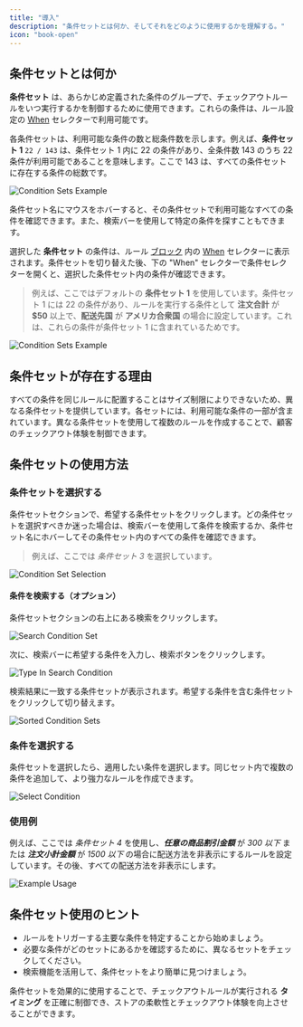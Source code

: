 ```yaml
---
title: "導入"
description: "条件セットとは何か、そしてそれをどのように使用するかを理解する。"
icon: "book-open"
---
```


## 条件セットとは何か

**条件セット** は、あらかじめ定義された条件のグループで、チェックアウトルールをいつ実行するかを制御するために使用できます。これらの条件は、ルール設定の [When](/guides/ja/get-started/concepts#conditions-the-“when”) セレクターで利用可能です。

各条件セットは、利用可能な条件の数と総条件数を示します。例えば、**条件セット 1** `22 / 143` は、条件セット 1 内に 22 の条件があり、全条件数 143 のうち 22 条件が利用可能であることを意味します。ここで 143 は、すべての条件セットに存在する条件の総数です。

<img
  src="/images/essentials/condition-sets/introduction/total-availibility-condition-set-example.webp"
  alt="Condition Sets Example"
/>

<Info>
  条件セット名にマウスをホバーすると、その条件セットで利用可能なすべての条件を確認できます。また、検索バーを使用して特定の条件を探すこともできます。
</Info>

選択した **条件セット** の条件は、ルール [ブロック](/guides/ja/get-started/concepts#block) 内の [When](/guides/ja/get-started/concepts#conditions-the-“when”) セレクターに表示されます。条件セットを切り替えた後、下の "When" セレクターで条件セレクターを開くと、選択した条件セット内の条件が確認できます。

> 例えば、ここではデフォルトの **条件セット 1** を使用しています。条件セット 1 には 22 の条件があり、ルールを実行する条件として **注文合計** が **$50** 以上で、**配送先国** が **アメリカ合衆国** の場合に設定しています。これは、これらの条件が条件セット 1 に含まれているためです。

<img
  src="/images/essentials/condition-sets/introduction/condition-sets-example.webp"
  alt="Condition Sets Example"
/>

## 条件セットが存在する理由

すべての条件を同じルールに配置することはサイズ制限によりできないため、異なる条件セットを提供しています。各セットには、利用可能な条件の一部が含まれています。異なる条件セットを使用して複数のルールを作成することで、顧客のチェックアウト体験を制御できます。

## 条件セットの使用方法

### 条件セットを選択する

条件セットセクションで、希望する条件セットをクリックします。どの条件セットを選択すべきか迷った場合は、検索バーを使用して条件を検索するか、条件セット名にホバーしてその条件セット内のすべての条件を確認できます。

> 例えば、ここでは _条件セット 3_ を選択しています。

<img
  src="/images/essentials/condition-sets/introduction/select-set-condition.webp"
  alt="Condition Set Selection"
/>

#### 条件を検索する（オプション）

条件セットセクションの右上にある検索をクリックします。

<img
  src="/images/essentials/condition-sets/introduction/search-condition-set.webp"
  alt="Search Condition Set"
/>

次に、検索バーに希望する条件を入力し、検索ボタンをクリックします。

<img
  src="/images/essentials/condition-sets/introduction/type-in-search-condition.webp"
  alt="Type In Search Condition"
/>

検索結果に一致する条件セットが表示されます。希望する条件を含む条件セットをクリックして切り替えます。

<img
  src="/images/essentials/condition-sets/introduction/sorted-condition-sets.webp"
  alt="Sorted Condition Sets"
/>

### 条件を選択する

条件セットを選択したら、適用したい条件を選択します。同じセット内で複数の条件を追加して、より強力なルールを作成できます。

<img
  src="/images/essentials/condition-sets/introduction/select-condition.webp"
  alt="Select Condition"
/>

### 使用例

例えば、ここでは _条件セット 4_ を使用し、_**任意の商品割引金額**_ が _300 以下_ または _**注文小計金額**_ が _1500 以下_ の場合に配送方法を非表示にするルールを設定しています。その後、すべての配送方法を非表示にします。

<img
  src="/images/essentials/condition-sets/introduction/example-usage.webp"
  alt="Example Usage"
/>

## 条件セット使用のヒント

- ルールをトリガーする主要な条件を特定することから始めましょう。
- 必要な条件がどのセットにあるかを確認するために、異なるセットをチェックしてください。
- 検索機能を活用して、条件セットをより簡単に見つけましょう。

条件セットを効果的に使用することで、チェックアウトルールが実行される **タイミング** を正確に制御でき、ストアの柔軟性とチェックアウト体験を向上させることができます。
